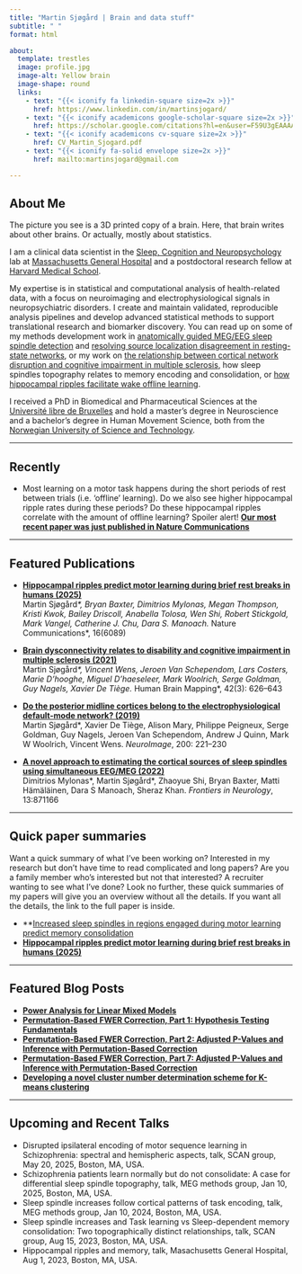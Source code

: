 ```yaml
---
title: "Martin Sjøgård | Brain and data stuff"
subtitle: " "
format: html

about: 
  template: trestles
  image: profile.jpg
  image-alt: Yellow brain
  image-shape: round
  links:
    - text: "{{< iconify fa linkedin-square size=2x >}}"
      href: https://www.linkedin.com/in/martinsjogard/
    - text: "{{< iconify academicons google-scholar-square size=2x >}}"
      href: https://scholar.google.com/citations?hl=en&user=F59U3gEAAAAJ&view_op=list_works&sortby=pubdate
    - text: "{{< iconify academicons cv-square size=2x >}}"
      href: CV_Martin_Sjogard.pdf
    - text: "{{< iconify fa-solid envelope size=2x >}}"
      href: mailto:martinsjogard@gmail.com

---
```


## About Me
The picture you see is a 3D printed copy of a brain. Here, that brain writes about other brains. Or actually, mostly about statistics.

I am a clinical data scientist in the [Sleep, Cognition and Neuropsychology](https://manoachlab.mgh.harvard.edu/) lab at [Massachusetts General Hospital](https://www.massgeneral.org/) and a postdoctoral research fellow at [Harvard Medical School](https://hms.harvard.edu/).

My expertise is in statistical and computational analysis of health-related data, with a focus on neuroimaging and electrophysiological signals in neuropsychiatric disorders. I create and maintain validated, reproducible analysis pipelines and develop advanced statistical methods to support translational research and biomarker discovery. You can read up on some of my methods development work in [anatomically guided MEG/EEG sleep spindle detection](https://www.frontiersin.org/journals/neurology/articles/10.3389/fneur.2022.871166/full) and [resolving source localization disagreement in resting-state networks](https://www.sciencedirect.com/science/article/abs/pii/S105381191930549X), or my work on [the relationship between cortical network disruption and cognitive impairment in multiple sclerosis](https://onlinelibrary.wiley.com/doi/pdf/10.1002/hbm.25247), how sleep spindles topography relates to memory encoding and consolidation, or [how hippocampal ripples facilitate wake offline learning](https://www.nature.com/articles/s41467-025-61136-y).

I received a PhD in Biomedical and Pharmaceutical Sciences at the [Université libre de Bruxelles](https://www.ulb.be/en/ulb-homepage) and hold a master's degree in Neuroscience and a bachelor's degree in Human Movement Science, both from the [Norwegian University of Science and Technology](https://www.ntnu.edu/).

---

## Recently

- Most learning on a motor task happens during the short periods of rest between trials (i.e. 'offline' learning). Do we also see higher hippocampal ripple rates during these periods? Do these hippocampal ripples correlate with the amount of offline learning? Spoiler alert! **[Our most recent paper was just published in Nature Communications](https://rdcu.be/euu5V)**  

---

## Featured Publications

- **[Hippocampal ripples predict motor learning during brief rest breaks in humans (2025)](https://www.nature.com/articles/s41467-025-61136-y)**  
  Martin Sjøgård*\*, Bryan Baxter, Dimitrios Mylonas, Megan Thompson, Kristi Kwok, Bailey Driscoll, Anabella Tolosa, Wen Shi, Robert Stickgold, Mark Vangel, Catherine J. Chu, Dara S. Manoach. *Nature Communications*, 16(6089)

- **[Brain dysconnectivity relates to disability and cognitive impairment in multiple sclerosis (2021)](https://onlinelibrary.wiley.com/doi/pdf/10.1002/hbm.25247)**  
  Martin Sjøgård*\*, Vincent Wens, Jeroen Van Schependom, Lars Costers, Marie D'hooghe, Miguel D'haeseleer, Mark Woolrich, Serge Goldman, Guy Nagels, Xavier De Tiège. *Human Brain Mapping*, 42(3): 626–643

- **[Do the posterior midline cortices belong to the electrophysiological default-mode network? (2019)](https://www.sciencedirect.com/science/article/abs/pii/S105381191930549X)**  
  Martin Sjøgård\*, Xavier De Tiège, Alison Mary, Philippe Peigneux, Serge Goldman, Guy Nagels, Jeroen Van Schependom, Andrew J Quinn, Mark W Woolrich, Vincent Wens. *NeuroImage*, 200: 221–230

- **[A novel approach to estimating the cortical sources of sleep spindles using simultaneous EEG/MEG (2022)](https://www.frontiersin.org/journals/neurology/articles/10.3389/fneur.2022.871166/full)**  
  Dimitrios Mylonas\*, Martin Sjøgård\*, Zhaoyue Shi, Bryan Baxter, Matti Hämäläinen, Dara S Manoach, Sheraz Khan. *Frontiers in Neurology*, 13:871166

---

## Quick paper summaries
Want a quick summary of what I’ve been working on? Interested in my research but don’t have time to read complicated and long papers? Are you a family member who’s interested but not that interested? A recruiter wanting to see what I’ve done? Look no further, these quick summaries of my papers will give you an overview without all the details. If you want all the details, the link to the full paper is inside.

- **[Increased sleep spindles in regions engaged during motor learning predict memory consolidation](posts/quicksummaries_localspindles)
- **[Hippocampal ripples predict motor learning during brief rest breaks in humans (2025)](https://www.nature.com/articles/s41467-025-61136-y)**

---

## Featured Blog Posts

- **[Power Analysis for Linear Mixed Models](posts/power-analysis-lmm/index.qmd)**
- **[Permutation-Based FWER Correction, Part 1: Hypothesis Testing Fundamentals](posts/fwer-correction-part1/index.qmd)**
- **[Permutation-Based FWER Correction, Part 2: Adjusted P-Values and Inference with Permutation-Based Correction](posts/fwer-correction-part2/index.qmd)**
- **[Permutation-Based FWER Correction, Part 7: Adjusted P-Values and Inference with Permutation-Based Correction](posts/fwer-correction-part7/index.qmd)**
- **[Developing a novel cluster number determination scheme for K-means clustering](posts/kmeans-permutation/index.qmd)**

---

## Upcoming and Recent Talks

- Disrupted ipsilateral encoding of motor sequence learning in Schizophrenia: spectral and hemispheric aspects, talk, SCAN group, May 20, 2025, Boston, MA, USA.
- Schizophrenia patients learn normally but do not consolidate: A case for differential sleep spindle topography, talk, MEG methods group, Jan 10, 2025, Boston, MA, USA. 
- Sleep spindle increases follow cortical patterns of task encoding, talk, MEG methods group, Jan 10, 2024, Boston, MA, USA.
- Sleep spindle increases and Task learning vs Sleep-dependent memory consolidation: Two topographically distinct relationships, talk, SCAN group, Aug 15, 2023, Boston, MA, USA.
- Hippocampal ripples and memory, talk, Masachusetts General Hospital, Aug 1, 2023, Boston, MA, USA.


